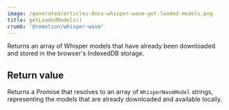 ```yaml
---
image: /generated/articles-docs-whisper-wasm-get-loaded-models.png
title: getLoadedModels()
crumb: '@remotion/whisper-wasm'
---
```


Returns an array of Whisper models that have already been downloaded and stored in the browser's IndexedDB storage.

## Return value

Returns a Promise that resolves to an array of `WhisperWasmModel` strings, representing the models that are already downloaded and available locally.
